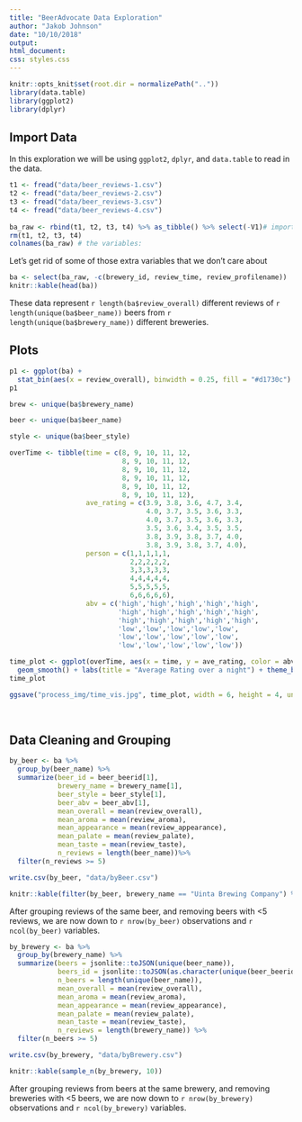 ```yaml
---
title: "BeerAdvocate Data Exploration"
author: "Jakob Johnson"
date: "10/10/2018"
output: 
html_document:
css: styles.css
---
```


```r
knitr::opts_knit$set(root.dir = normalizePath(".."))
library(data.table)
library(ggplot2)
library(dplyr)
```

## Import Data

In this exploration we will be using `ggplot2`, `dplyr`, and `data.table` to read in the data.

```r
t1 <- fread("data/beer_reviews-1.csv")
t2 <- fread("data/beer_reviews-2.csv")
t3 <- fread("data/beer_reviews-3.csv")
t4 <- fread("data/beer_reviews-4.csv")
  
ba_raw <- rbind(t1, t2, t3, t4) %>% as_tibble() %>% select(-V1)# import the data as a dplyr tibble
rm(t1, t2, t3, t4)
colnames(ba_raw) # the variables:
```

Let's get rid of some of those extra variables that we don't care about

```r
ba <- select(ba_raw, -c(brewery_id, review_time, review_profilename))
knitr::kable(head(ba))
```

These data represent `r length(ba$review_overall)` different reviews of `r length(unique(ba$beer_name))` beers from `r length(unique(ba$brewery_name))` different breweries. 

## Plots

```r
p1 <- ggplot(ba) +
  stat_bin(aes(x = review_overall), binwidth = 0.25, fill = "#d1730c")
p1
```

```r

brew <- unique(ba$brewery_name)

beer <- unique(ba$beer_name)

style <- unique(ba$beer_style)

```

```r

overTime <- tibble(time = c(8, 9, 10, 11, 12,
                            8, 9, 10, 11, 12,
                            8, 9, 10, 11, 12,
                            8, 9, 10, 11, 12,
                            8, 9, 10, 11, 12,
                            8, 9, 10, 11, 12), 
                   ave_rating = c(3.9, 3.8, 3.6, 4.7, 3.4, 
                                  4.0, 3.7, 3.5, 3.6, 3.3, 
                                  4.0, 3.7, 3.5, 3.6, 3.3,
                                  3.5, 3.6, 3.4, 3.5, 3.5, 
                                  3.8, 3.9, 3.8, 3.7, 4.0, 
                                  3.8, 3.9, 3.8, 3.7, 4.0),
                   person = c(1,1,1,1,1,
                              2,2,2,2,2,
                              3,3,3,3,3,
                              4,4,4,4,4,
                              5,5,5,5,5,
                              6,6,6,6,6),
                   abv = c('high','high','high','high','high',
                           'high','high','high','high','high',
                           'high','high','high','high','high',
                           'low','low','low','low','low',
                           'low','low','low','low','low',
                           'low','low','low','low','low'))

time_plot <- ggplot(overTime, aes(x = time, y = ave_rating, color = abv)) + 
  geom_smooth() + labs(title = "Average Rating over a night") + theme_bw()
time_plot

ggsave("process_img/time_vis.jpg", time_plot, width = 6, height = 4, units = 'in')

```

<br>

## Data Cleaning and Grouping

```r
by_beer <- ba %>%
  group_by(beer_name) %>%
  summarize(beer_id = beer_beerid[1],
            brewery_name = brewery_name[1],
            beer_style = beer_style[1],
            beer_abv = beer_abv[1],
            mean_overall = mean(review_overall),
            mean_aroma = mean(review_aroma),
            mean_appearance = mean(review_appearance),
            mean_palate = mean(review_palate),
            mean_taste = mean(review_taste),
            n_reviews = length(beer_name))%>%
  filter(n_reviews >= 5)

write.csv(by_beer, "data/byBeer.csv")

knitr::kable(filter(by_beer, brewery_name == "Uinta Brewing Company") %>% head(.,10))
```

After grouping reviews of the same beer, and removing beers with <5 reviews, we are now down to `r nrow(by_beer)` observations and `r ncol(by_beer)` variables. 

```r
by_brewery <- ba %>%
  group_by(brewery_name) %>%
  summarize(beers = jsonlite::toJSON(unique(beer_name)), 
            beers_id = jsonlite::toJSON(as.character(unique(beer_beerid))), 
            n_beers = length(unique(beer_name)),
            mean_overall = mean(review_overall),
            mean_aroma = mean(review_aroma),
            mean_appearance = mean(review_appearance),
            mean_palate = mean(review_palate),
            mean_taste = mean(review_taste),
            n_reviews = length(brewery_name)) %>%
  filter(n_beers >= 5)

write.csv(by_brewery, "data/byBrewery.csv")

knitr::kable(sample_n(by_brewery, 10))
```

After grouping reviews from beers at the same brewery, and removing breweries with <5 beers, we are now down to `r nrow(by_brewery)` observations and `r ncol(by_brewery)` variables. 

